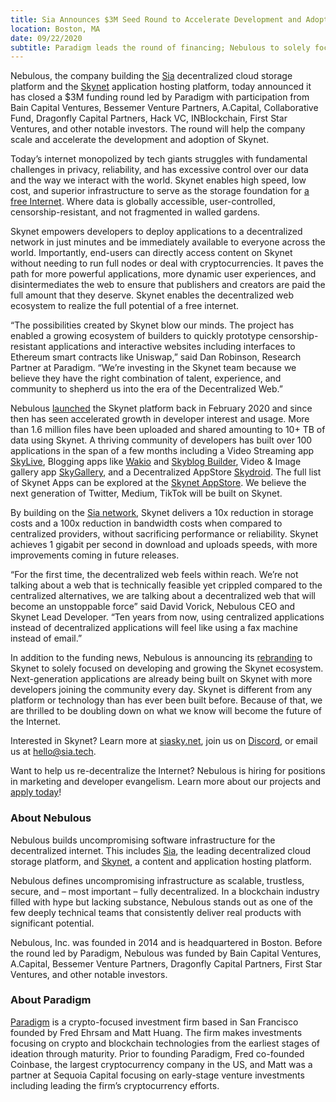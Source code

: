 ```yaml
---
title: Sia Announces $3M Seed Round to Accelerate Development and Adoption of the Web3 platform Skynet
location: Boston, MA
date: 09/22/2020
subtitle: Paradigm leads the round of financing; Nebulous to solely focus on Skynet
---
```


Nebulous, the company building the [Sia](https://sia.tech/) decentralized cloud storage platform and the [Skynet](https://siasky.net/) application hosting platform, today announced it has closed a $3M funding round led by Paradigm with participation from Bain Capital Ventures, Bessemer Venture Partners, A.Capital, Collaborative Fund, Dragonfly Capital Partners, Hack VC, INBlockchain, First Star Ventures, and other notable investors. The round will help the company scale and accelerate the development and adoption of Skynet.

Today’s internet monopolized by tech giants struggles with fundamental challenges in privacy, reliability, and has excessive control over our data and the way we interact with the world. Skynet enables high speed, low cost, and superior infrastructure to serve as the storage foundation for [a free Internet](https://blog.sia.tech/the-war-for-a-free-internet-c0a7fcc00c46). Where data is globally accessible, user-controlled, censorship-resistant, and not fragmented in walled gardens.

Skynet empowers developers to deploy applications to a decentralized network in just minutes and be immediately available to everyone across the world. Importantly, end-users can directly access content on Skynet without needing to run full nodes or deal with cryptocurrencies. It paves the path for more powerful applications, more dynamic user experiences, and disintermediates the web to ensure that publishers and creators are paid the full amount that they deserve. Skynet enables the decentralized web ecosystem to realize the full potential of a free internet.

“The possibilities created by Skynet blow our minds. The project has enabled a growing ecosystem of builders to quickly prototype censorship-resistant applications and interactive websites including interfaces to Ethereum smart contracts like Uniswap,” said Dan Robinson, Research Partner at Paradigm. “We’re investing in the Skynet team because we believe they have the right combination of talent, experience, and community to shepherd us into the era of the Decentralized Web.”

Nebulous [launched](https://blog.sia.tech/skynet-bdf0209d6d34) the Skynet platform back in February 2020 and since then has seen accelerated growth in developer interest and usage. More than 1.6 million files have been uploaded and shared amounting to 10+ TB of data using Skynet. A thriving community of developers has built over 100 applications in the span of a few months including a Video Streaming app [SkyLive](https://skylive.coolhd.hu/), Blogging apps like [Wakio](https://siasky.net/hns/wakio) and [Skyblog Builder](https://siasky.net/DADAgjHeqGnQ1hIEET54YyIZhBN_oz51HMogZsLiS60KTA/), Video & Image gallery app [SkyGallery](https://skygallery.xyz/), and a Decentralized AppStore [Skydroid](https://github.com/redsolver/skydroid). The full list of Skynet Apps can be explored at the [Skynet AppStore](https://siasky.net/hns/skyapps/). We believe the next generation of Twitter, Medium, TikTok will be built on Skynet.

By building on the [Sia network](https://sia.tech/), Skynet delivers a 10x reduction in storage costs and a 100x reduction in bandwidth costs when compared to centralized providers, without sacrificing performance or reliability. Skynet achieves 1 gigabit per second in download and uploads speeds, with more improvements coming in future releases.

“For the first time, the decentralized web feels within reach. We’re not talking about a web that is technically feasible yet crippled compared to the centralized alternatives, we are talking about a decentralized web that will become an unstoppable force” said David Vorick, Nebulous CEO and Skynet Lead Developer. “Ten years from now, using centralized applications instead of decentralized applications will feel like using a fax machine instead of email.”

In addition to the funding news, Nebulous is announcing its [rebranding](https://blog.sia.tech/skynet-the-future-of-nebulous-c9922eb53456) to Skynet to solely focused on developing and growing the Skynet ecosystem. Next-generation applications are already being built on Skynet with more developers joining the community every day. Skynet is different from any platform or technology than has ever been built before. Because of that, we are thrilled to be doubling down on what we know will become the future of the Internet.

Interested in Skynet? Learn more at [siasky.net](https://siasky.net/), join us on [Discord](https://discord.gg/sia), or email us at hello@sia.tech.

Want to help us re-decentralize the Internet? Nebulous is hiring for positions in marketing and developer evangelism. Learn more about our projects and [apply today](https://jobs.lever.co/SkynetLabs)!

### About Nebulous

Nebulous builds uncompromising software infrastructure for the decentralized internet. This includes [Sia](https://sia.tech/), the leading decentralized cloud storage platform, and [Skynet](https://siasky.net/), a content and application hosting platform.

Nebulous defines uncompromising infrastructure as scalable, trustless, secure, and – most important – fully decentralized. In a blockchain industry filled with hype but lacking substance, Nebulous stands out as one of the few deeply technical teams that consistently deliver real products with significant potential.

Nebulous, Inc. was founded in 2014 and is headquartered in Boston. Before the round led by Paradigm, Nebulous was funded by Bain Capital Ventures, A.Capital, Bessemer Venture Partners, Dragonfly Capital Partners, First Star Ventures, and other notable investors.

### About Paradigm

[Paradigm](https://www.paradigm.xyz/) is a crypto-focused investment firm based in San Francisco founded by Fred Ehrsam and Matt Huang. The firm makes investments focusing on crypto and blockchain technologies from the earliest stages of ideation through maturity. Prior to founding Paradigm, Fred co-founded Coinbase, the largest cryptocurrency company in the US, and Matt was a partner at Sequoia Capital focusing on early-stage venture investments including leading the firm’s cryptocurrency efforts.
